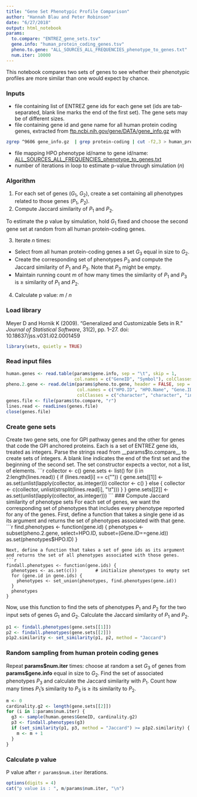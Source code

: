```yaml
---
title: "Gene Set Phenotypic Profile Comparison"
author: "Hannah Blau and Peter Robinson"
date: "6/27/2018"
output: html_notebook
params:
  to.compare: "ENTREZ_gene_sets.tsv"
  gene.info: "human_protein_coding_genes.tsv"
  pheno.to.gene: "ALL_SOURCES_ALL_FREQUENCIES_phenotype_to_genes.txt"
  num.iter: 10000
---
```

This notebook compares two sets of genes to see whether their phenotypic profiles are more similar than one would expect by chance.

### Inputs
* file containing list of ENTREZ gene ids for each gene set (ids are tab-separated, blank line marks the end of the first set). The gene sets may be of different sizes.
* file containing gene id and gene name for all human protein coding genes, extracted from [ftp.ncbi.nih.gov/gene/DATA/gene_info.gz](http://ftp.ncbi.nih.gov/gene/DATA/gene_info.gz) with
```bash
zgrep ^9606 gene_info.gz  | grep protein-coding | cut -f2,3 > human_protein_coding_genes.tsv
```
* file mapping HPO phenotype id/name to gene id/name: [ALL_SOURCES_ALL_FREQUENCIES_phenotype_to_genes.txt](http://compbio.charite.de/jenkins/job/hpo.annotations.monthly/lastSuccessfulBuild/artifact/annotation/ALL_SOURCES_ALL_FREQUENCIES_phenotype_to_genes.txt)
* number of iterations in loop to estimate p-value through simulation ($n$)

### Algorithm
1. For each set of genes ($G_{1}$, $G_{2}$), create a set containing all phenotypes related to those genes ($P_{1}$, $P_{2}$).
2. Compute Jaccard similarity of $P_{1}$ and $P_{2}$.

To estimate the p value by simulation, hold $G_{1}$ fixed and choose the second gene set at random from all human protein-coding genes.

3. Iterate $n$ times:
+ Select from all human protein-coding genes a set $G_{3}$ equal in size to $G_{2}$.
+ Create the corresponding set of phenotypes $P_{3}$ and compute the Jaccard similarity of $P_{1}$ and $P_{3}$. Note that $P_{3}$ might be empty.
+ Maintain running count $m$ of how many times the similarity of $P_{1}$ and $P_{3}$ is $\geq$ similarity of $P_{1}$ and $P_{2}$.

4. Calculate p value: $m$ / $n$

### Load library
Meyer D and Hornik K (2009). “Generalized and Customizable Sets in R.” _Journal of Statistical Software_, 31(2), pp. 1–27. doi: 10.18637/jss.v031.i02.0001459
```r
library(sets, quietly = TRUE)
```
### Read input files
```r
human.genes <- read.table(params$gene.info, sep = "\t", skip = 1,
                          col.names = c("GeneID", "Symbol"), colClasses = c("integer", "character"))
pheno.2.gene <- read.delim(params$pheno.to.gene, header = FALSE, sep = "\t", skip = 1,
                           col.names = c("HPO.ID", "HPO.Name", "Gene.ID", "Gene.Name"),
                           colClasses = c("character", "character", "integer", "character"))
genes.file <- file(params$to.compare, "r")
lines.read <- readLines(genes.file)
close(genes.file)
```
### Create gene sets
Create two gene sets, one for GPI pathway genes and the other for genes that code the GPI anchored proteins. Each is a set of ENTREZ gene ids, treated as integers. Parse the strings read from __params$to.compare__ to create sets of integers. A blank line indicates the end of the first set and the beginning of the second set. The set constructor expects a vector, not a list, of elements.
```r
collector <- c()
gene.sets <- list()
for (i in 2:length(lines.read)) {
  if (lines.read[i] == c("")) {
    gene.sets[[1]] <- as.set(unlist(lapply(collector, as.integer)))
    collector <- c()
  }
  else {
    collector <- c(collector, unlist(strsplit(lines.read[i], "\t")))
  }
}
gene.sets[[2]] <- as.set(unlist(lapply(collector, as.integer)))
```
### Compute Jaccard similarity of phenotype sets
For each set of genes, we want the corresponding set of phenotypes that includes every phenotype reported for any of the genes. First, define a function that takes a single gene id as its argument and returns the set of phenotypes associated with that gene.
```r
find.phenotypes <- function(gene.id) {
  phenotypes <- subset(pheno.2.gene, select=HPO.ID, subset=(Gene.ID==gene.id))
  as.set(phenotypes$HPO.ID)
}
```
Next, define a function that takes a set of gene ids as its argument and returns the set of all phenotypes associated with those genes.
```r
findall.phenotypes <- function(gene.ids) {
  phenotypes <- as.set(c())       # initialize phenotypes to empty set
  for (gene.id in gene.ids) {
    phenotypes <- set_union(phenotypes, find.phenotypes(gene.id))
  }
  phenotypes
}
```
Now, use this function to find the sets of phenotypes $P_{1}$ and $P_{2}$ for the two input sets of genes $G_{1}$ and $G_{2}$. Calculate the Jaccard similarity of $P_{1}$ and $P_{2}$.
```r
p1 <- findall.phenotypes(gene.sets[[1]])
p2 <- findall.phenotypes(gene.sets[[2]])
p1p2.similarity <- set_similarity(p1, p2, method = "Jaccard")
```

### Random sampling from human protein coding genes
Repeat __params\$num.iter__ times: choose at random a set $G_{3}$ of genes from __params\$gene.info__ equal in size to $G_{2}$. Find the set of associated phenotypes $P_{3}$ and calculate the Jaccard similarity with $P_{1}$. Count how many times $P_{1}$'s similarity to $P_{3}$ is $\geq$ its similarity to $P_{2}$.

```r
m <- 0
cardinality.g2 <- length(gene.sets[[2]])
for (i in 1:params$num.iter) {
  g3 <- sample(human.genes$GeneID, cardinality.g2)
  p3 <- findall.phenotypes(g3)
  if (set_similarity(p1, p3, method = "Jaccard") >= p1p2.similarity) {
    m <- m + 1
  }
}
```
### Calculate p value
P value after `r params$num.iter` iterations.
```r
options(digits = 4)
cat("p value is : ", m/params$num.iter, "\n")
```
